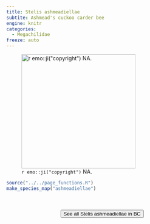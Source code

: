 ```yaml
---
title: Stelis ashmeadiellae
subtite: Ashmead's cuckoo carder bee
engine: knitr
categories:
  - Megachilidae
freeze: auto
---
```

![`r emo::ji("copyright")` NA.](/files/no_bee.png){height=300}





```r
source("../../page_functions.R")
make_species_map("ashmeadiellae")
```
<br><br>
<center>


<a href="NA"><button type="button" class="btn btn-secondary">See all Stelis ashmeadiellae in BC <i class="fa-solid fa-arrow-up-right-from-square"></i> </button></a>
</center>
